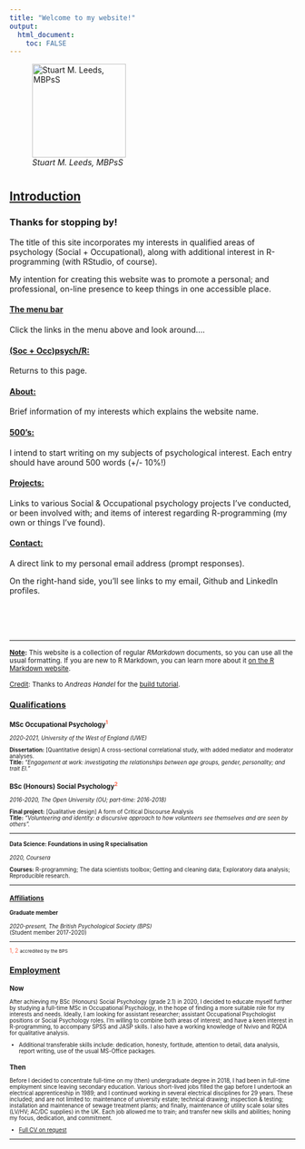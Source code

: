 ```yaml
---
title: "Welcome to my website!"
output: 
  html_document:
    toc: FALSE
---
```


![*Stuart M. Leeds, MBPsS*](./images/me2020sq.jpg){height="165"}

#  {.tabset}

## <u>Introduction</u>

### Thanks for stopping by!

The title of this site incorporates my interests in qualified areas of
psychology (Social + Occupational), along with additional interest in
R-programming (with RStudio, of course).

My intention for creating this website was to promote a personal; and
professional, on-line presence to keep things in one accessible place.

#### <u>The menu bar</u>

Click the links in the menu above and look around....

#### <u>(Soc + Occ)psych/R:</u>

Returns to this page.

#### <u>About:</u>

Brief information of my interests which explains the website name.

#### <u>500's:</u>

I intend to start writing on my subjects of psychological interest. Each entry
should have around 500 words (+/- 10%!)

#### <u>Projects:</u>

Links to various Social & Occupational psychology projects I've conducted, or
been involved with; and items of interest regarding R-programming (my own or
things I've found).

#### <u>Contact:</u>

A direct link to my personal email address (prompt responses).

On the right-hand side, you'll see links to my email, Github and LinkedIn
profiles.

<br> <br> <br>

***

<small>
<u>__Note__</u>__:__
This website is a collection of regular _RMarkdown_ documents, so you can use
all the usual formatting. If you are new to R Markdown, you can learn more about
it [on the R Markdown website](https://rmarkdown.rstudio.com/).

<u>Credit</u>: Thanks to *Andreas Handel* for the [build
tutorial](https://www.andreashandel.com/posts/github-website/).
<small>

## <u>Qualifications</u>

### MSc Occupational Psychology<span style="color: tomato;">$^1$</span>
*2020-2021, University of the West of England (UWE)*

**Dissertation:** [Quantitative design] A cross-sectional correlational study,
with added mediator and moderator analyses.  
__Title:__ _"Engagement at work: investigating the relationships
between age groups, gender, personality; and trait EI."_

### BSc (Honours) Social Psychology<span style="color: tomato;">$^2$</span>
*2016-2020, The Open University (OU; part-time: 2016-2018)*

__Final project:__ [Qualitative design] A form of Critical Discourse Analysis  
**Title:** *"Volunteering and identity: a discursive approach to how volunteers
see themselves and are seen by others".*

------------------------------------------------------------------------

#### Data Science: Foundations in using R specialisation
*2020, Coursera*

**Courses:** R-programming; The data scientists toolbox; Getting and cleaning
data; Exploratory data analysis; Reproducible research.

------------------------------------------------------------------------

### <u>Affiliations</u>

#### Graduate member

*2020-present, The British Psychological Society (BPS)*\
(Student member 2017-2020)

------------------------------------------------------------------------

<span style="color: tomato;">1, 2</span> <small>accredited by the BPS</small>

## <u>Employment</u>

### Now

After achieving my BSc (Honours) Social Psychology (grade 2.1) in 2020, I
decided to educate myself further by studying a full-time MSc in Occupational
Psychology, in the hope of finding a more suitable role for my interests and
needs. Ideally, I am looking for assistant researcher; assistant Occupational
Psychologist positions or Social Psychology roles. I'm willing to combine both
areas of interest; and have a keen interest in R-programming, to accompany SPSS
and JASP skills. I also have a working knowledge of Nvivo and RQDA for
qualitative analysis.

  - Additional transferable skills include: dedication, honesty, fortitude,
    attention to detail, data analysis, report writing, use of the usual
    MS-Office packages.

### Then

Before I decided to concentrate full-time on my (then) undergraduate degree
in 2018, I had been in full-time employment since leaving secondary education.
Various short-lived jobs filled the gap before I undertook an electrical
apprenticeship in 1989; and I continued working in several electrical
disciplines for 29 years. These included; and are not limited to: maintenance of
university estate; technical drawing; inspection & testing; installation and
maintenance of sewage treatment plants; and finally, maintenance of utility
scale solar sites (LV/HV; AC/DC supplies) in the UK. Each job allowed me to
train; and transfer new skills and abilities; honing my focus, dedication, and
commitment.

-   <u>Full CV on request</u>

------------------------------------------------------------------------

